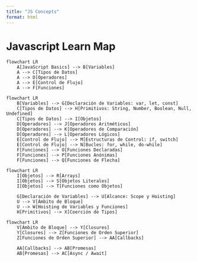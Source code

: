 ```yaml
---
title: "JS Concepts"
format: html
---
```


# Javascript Learn Map

```mermaid

flowchart LR
    A[JavaScript Basics] --> B[Variables]
    A --> C[Tipos de Datos]
    A --> D[Operadores]
    A --> E[Control de Flujo]
    A --> F[Funciones]
```


```mermaid

flowchart LR
    B[Variables] --> G[Declaración de Variables: var, let, const]
    C[Tipos de Datos] --> H[Primitivos: String, Number, Boolean, Null, Undefined]
    C[Tipos de Datos] --> I[Objetos]
    D[Operadores] --> J[Operadores Aritméticos]
    D[Operadores] --> K[Operadores de Comparación]
    D[Operadores] --> L[Operadores Lógicos]
    E[Control de Flujo] --> M[Estructuras de Control: if, switch]
    E[Control de Flujo] --> N[Bucles: for, while, do-while]
    F[Funciones] --> O[Funciones Declaradas]
    F[Funciones] --> P[Funciones Anónimas]
    F[Funciones] --> Q[Funciones de Flecha]
```

```mermaid

flowchart LR
    I[Objetos] --> R[Arrays]
    I[Objetos] --> S[Objetos Literales]
    I[Objetos] --> T[Funciones como Objetos]
    
    G[Declaración de Variables] --> U[Alcance: Scope y Hoisting]
    U --> V[Ámbito de Bloque]
    U --> W[Hoisting de Variables y Funciones]
    H[Primitivos] --> X[Coerción de Tipos]
```

```mermaid

flowchart LR
    V[Ámbito de Bloque] --> Y[Closures]
    Y[Closures] --> Z[Funciones de Orden Superior]
    Z[Funciones de Orden Superior] --> AA[Callbacks]

    AA[Callbacks] --> AB[Promesas]
    AB[Promesas] --> AC[Async / Await]
```
